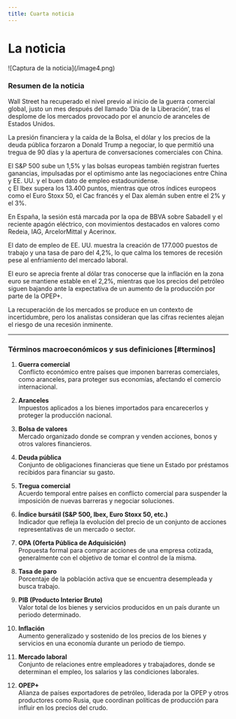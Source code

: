 ```yaml
---
title: Cuarta noticia
---
```


# La noticia
<Cards>
   <Card 
      title="Visita la noticia"
      href="https://cincodias.elpais.com/mercados-financieros/2025-05-02/la-bolsa-y-el-ibex-35.html"
   />
</Cards>
![Captura de la noticia](/image4.png)

### Resumen de la noticia

Wall Street ha recuperado el nivel previo al inicio de la guerra comercial global, justo un mes después del llamado ‘Día de la Liberación’, tras el desplome de los mercados provocado por el anuncio de aranceles de Estados Unidos.  

La presión financiera y la caída de la Bolsa, el dólar y los precios de la deuda pública forzaron a Donald Trump a negociar, lo que permitió una tregua de 90 días y la apertura de conversaciones comerciales con China.  

El S&P 500 sube un 1,5% y las bolsas europeas también registran fuertes ganancias, impulsadas por el optimismo ante las negociaciones entre China y EE. UU. y el buen dato de empleo estadounidense.  
ç
El Ibex supera los 13.400 puntos, mientras que otros índices europeos como el Euro Stoxx 50, el Cac francés y el Dax alemán suben entre el 2% y el 3%.  

En España, la sesión está marcada por la opa de BBVA sobre Sabadell y el reciente apagón eléctrico, con movimientos destacados en valores como Redeia, IAG, ArcelorMittal y Acerinox.  

El dato de empleo de EE. UU. muestra la creación de 177.000 puestos de trabajo y una tasa de paro del 4,2%, lo que calma los temores de recesión pese al enfriamiento del mercado laboral.  

El euro se aprecia frente al dólar tras conocerse que la inflación en la zona euro se mantiene estable en el 2,2%, mientras que los precios del petróleo siguen bajando ante la expectativa de un aumento de la producción por parte de la OPEP+.  

La recuperación de los mercados se produce en un contexto de incertidumbre, pero los analistas consideran que las cifras recientes alejan el riesgo de una recesión inminente.

---

### Términos macroeconómicos y sus definiciones [#terminos]

1. **Guerra comercial**  
   Conflicto económico entre países que imponen barreras comerciales, como aranceles, para proteger sus economías, afectando el comercio internacional.

2. **Aranceles**  
   Impuestos aplicados a los bienes importados para encarecerlos y proteger la producción nacional.

3. **Bolsa de valores**  
   Mercado organizado donde se compran y venden acciones, bonos y otros valores financieros.

4. **Deuda pública**  
   Conjunto de obligaciones financieras que tiene un Estado por préstamos recibidos para financiar su gasto.

5. **Tregua comercial**  
   Acuerdo temporal entre países en conflicto comercial para suspender la imposición de nuevas barreras y negociar soluciones.

6. **Índice bursátil (S&P 500, Ibex, Euro Stoxx 50, etc.)**  
   Indicador que refleja la evolución del precio de un conjunto de acciones representativas de un mercado o sector.

7. **OPA (Oferta Pública de Adquisición)**  
   Propuesta formal para comprar acciones de una empresa cotizada, generalmente con el objetivo de tomar el control de la misma.

8. **Tasa de paro**  
   Porcentaje de la población activa que se encuentra desempleada y busca trabajo.

9. **PIB (Producto Interior Bruto)**  
   Valor total de los bienes y servicios producidos en un país durante un periodo determinado.

10. **Inflación**  
    Aumento generalizado y sostenido de los precios de los bienes y servicios en una economía durante un periodo de tiempo.

11. **Mercado laboral**  
    Conjunto de relaciones entre empleadores y trabajadores, donde se determinan el empleo, los salarios y las condiciones laborales.

12. **OPEP+**  
    Alianza de países exportadores de petróleo, liderada por la OPEP y otros productores como Rusia, que coordinan políticas de producción para influir en los precios del crudo.
